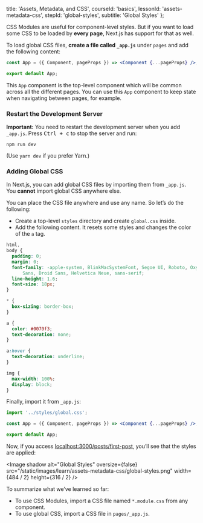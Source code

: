 
  title: 'Assets, Metadata, and CSS',
  courseId: 'basics',
  lessonId: 'assets-metadata-css',
  stepId: 'global-styles',
  subtitle: 'Global Styles'
};

CSS Modules are useful for component-level styles. But if you want to load some CSS to be loaded by **every page**, Next.js has support for that as well.

To load global CSS files, **create a file called `_app.js`** under `pages` and add the following content:

```jsx
const App = ({ Component, pageProps }) => <Component {...pageProps} />;

export default App;
```

This `App` component is the top-level component which will be common across all the different pages. You can use this `App` component to keep state when navigating between pages, for example.

### Restart the Development Server

**Important:** You need to restart the development server when you add `_app.js`. Press <kbd>Ctrl + c</kbd> to stop the server and run:

```
npm run dev
```

(Use `yarn dev` if you prefer Yarn.)

### Adding Global CSS

In Next.js, you can add global CSS files by importing them from `_app.js`. You **cannot** import global CSS anywhere else.

You can place the CSS file anywhere and use any name. So let’s do the following:

- Create a top-level `styles` directory and create `global.css` inside.
- Add the following content. It resets some styles and changes the color of the `a` tag.

```css
html,
body {
  padding: 0;
  margin: 0;
  font-family: -apple-system, BlinkMacSystemFont, Segoe UI, Roboto, Oxygen, Ubuntu, Cantarell, Fira
      Sans, Droid Sans, Helvetica Neue, sans-serif;
  line-height: 1.6;
  font-size: 18px;
}

* {
  box-sizing: border-box;
}

a {
  color: #0070f3;
  text-decoration: none;
}

a:hover {
  text-decoration: underline;
}

img {
  max-width: 100%;
  display: block;
}
```

Finally, import it from `_app.js`:

```jsx
import '../styles/global.css';

const App = ({ Component, pageProps }) => <Component {...pageProps} />;

export default App;
```

Now, if you access [localhost:3000/posts/first-post](http://localhost:3000/posts/first-post), you’ll see that the styles are applied:

<Image
  shadow
  alt="Global Styles"
  oversize={false}
  src="/static/images/learn/assets-metadata-css/global-styles.png"
  width={484 / 2}
  height={316 / 2}
/>

To summarize what we’ve learned so far:

- To use CSS Modules, import a CSS file named `*.module.css` from any component.
- To use global CSS, import a CSS file in `pages/_app.js`.

